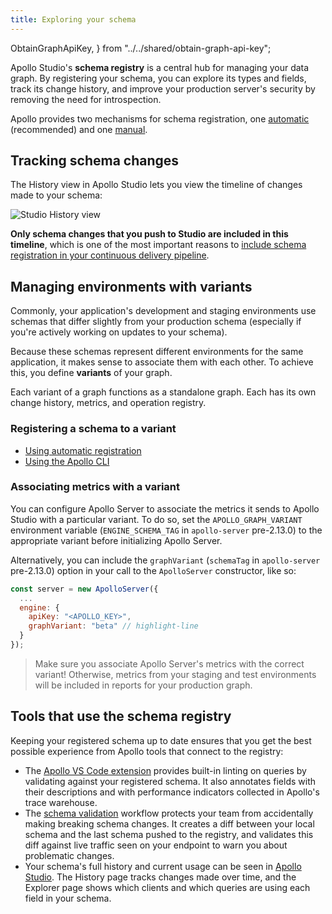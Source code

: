 ```yaml
---
title: Exploring your schema
---
```


  ObtainGraphApiKey,
} from "../../shared/obtain-graph-api-key";

Apollo Studio's **schema registry** is a central hub for managing your data graph. By registering your schema, you can explore its types and fields, track its change history, and improve your production server's security by removing the need for introspection.

Apollo provides two mechanisms for schema registration, one [automatic](./automatic-registration/) (recommended) and one [manual](./manual-registration/).

## Tracking schema changes

The History view in Apollo Studio lets you view the timeline of changes made to your schema:

<img src="../img//schema-history.png" class="screenshot" alt="Studio History view"></img>

**Only schema changes that you push to Studio are included in this timeline**, which is one of the most important reasons to [include schema registration in your continuous delivery pipeline](#registering-with-continuous-delivery).

## Managing environments with variants

Commonly, your application's development and staging environments use schemas that differ slightly from your production schema (especially if you're actively working on updates to your schema).

Because these schemas represent different environments for the same application, it makes sense to associate them with each other. To achieve this, you define **variants** of your graph.

Each variant of a graph functions as a standalone graph. Each has its own change history, metrics, and operation registry.

### Registering a schema to a variant

* [Using automatic registration](#registering-automatically-to-a-variant)
* [Using the Apollo CLI](#registering-manually-to-a-variant)

### Associating metrics with a variant

You can configure Apollo Server to associate the metrics it sends to Apollo Studio with a particular variant. To do so, set the `APOLLO_GRAPH_VARIANT` environment variable (`ENGINE_SCHEMA_TAG` in `apollo-server` pre-2.13.0) to the appropriate variant before initializing Apollo Server.

Alternatively, you can include the `graphVariant` (`schemaTag` in `apollo-server` pre-2.13.0) option in your call to the `ApolloServer` constructor, like so:

```js
const server = new ApolloServer({
  ...
  engine: {
    apiKey: "<APOLLO_KEY>",
    graphVariant: "beta" // highlight-line
  }
});
```

> Make sure you associate Apollo Server's metrics with the correct variant! Otherwise, metrics from your staging and test environments will be included in reports for your production graph.

## Tools that use the schema registry

Keeping your registered schema up to date ensures that you get the best possible experience from Apollo tools that connect to the registry:

- The [Apollo VS Code extension](https://marketplace.visualstudio.com/items?itemName=apollographql.vscode-apollo) provides built-in linting on queries by validating against your registered schema. It also annotates fields with their descriptions and with performance indicators collected in Apollo's trace warehouse.
- The [schema validation](/schema-validation/) workflow protects your team from accidentally making breaking schema changes. It creates a diff between your local schema and the last schema pushed to the registry, and validates this diff against live traffic seen on your endpoint to warn you about problematic changes.
- Your schema's full history and current usage can be seen in [Apollo Studio](https://studio.apollographql.com). The History page tracks changes made over time, and the Explorer page shows which clients and which queries are using each field in your schema.
